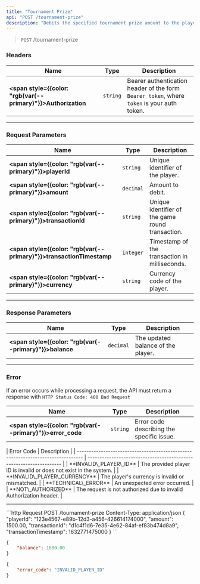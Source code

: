 ```yaml
---
title: "Tournament Prize"
api: "POST /tournament-prize"
description: "Debits the specified tournament prize amount to the player's balance after tournament is finished."
---
```


> `POST` /tournament-prize

<Note />

### Headers

| Name                                                                 | Type     | Description                                                                                |
| -------------------------------------------------------------------- | -------- | ------------------------------------------------------------------------------------------ |
| **<span style={{color: "rgb(var(--primary)"}}>Authorization</span>** | `string` | Bearer authentication header of the form `Bearer token`, where `token` is your auth token. |

***

### Request Parameters

| Name                                                                        | Type      | Description                                      |
| --------------------------------------------------------------------------- | --------- | ------------------------------------------------ |
| **<span style={{color: "rgb(var(--primary)"}}>playerId</span>**             | `string`  | Unique identifier of the player.                 |
| **<span style={{color: "rgb(var(--primary)"}}>amount</span>**               | `decimal` | Amount to debit.                                 |
| **<span style={{color: "rgb(var(--primary)"}}>transactionId</span>**        | `string`  | Unique identifier of the game round transaction. |
| **<span style={{color: "rgb(var(--primary)"}}>transactionTimestamp</span>** | `integer` | Timestamp of the transaction in milliseconds.    |
| **<span style={{color: "rgb(var(--primary)"}}>currency</span>**             | `string`  | Currency code of the player.                     |

***

### Response Parameters

| Name                                                           | Type      | Description                        |
| -------------------------------------------------------------- | --------- | ---------------------------------- |
| **<span style={{color: "rgb(var(--primary)"}}>balance</span>** | `decimal` | The updated balance of the player. |

***

### Error

<Note>If an error occurs while processing a request, the API must return a response with `HTTP Status Code: 400 Bad Request`</Note>

| Name                                                               | Type     | Description                               |
| ------------------------------------------------------------------ | -------- | ----------------------------------------- |
| **<span style={{color: "rgb(var(--primary)"}}>error\_code</span>** | `string` | Error code describing the specific issue. |

<Expandable title="Possible Error Codes">
  | Error Code                                                                       | Description                                                         |
  | -------------------------------------------------------------------------------- | ------------------------------------------------------------------- |
  | **<span style={{color: "rgb(var(--primary)"}}>INVALID\_PLAYER\_ID</span>**       | The provided player ID is invalid or does not exist in the system.  |
  | **<span style={{color: "rgb(var(--primary)"}}>INVALID\_PLAYER\_CURRENCY</span>** | The player's currency is invalid or mismatched.                     |
  | **<span style={{color: "rgb(var(--primary)"}}>TECHNICAL\_ERROR</span>**          | An unexpected error occurred.                                       |
  | **<span style={{color: "rgb(var(--primary)"}}>NOT\_AUTHORIZED</span>**           | The request is not authorized due to invalid Authorization header.  |
</Expandable>

***

<ResponseExample>
  ```http Request
  POST /tournament-prize
  Content-Type: application/json
  {
      "playerId": "123e4567-e89b-12d3-a456-426614174000",
      "amount": 1500.00,
      "transactionId": "d1c4f1d6-7e35-4e62-84af-ef83b474d8a9",
      "transactionTimestamp": 1632771475000
  }
  ```

  ```json Response 200
  {
      "balance": 1600.00
  }
  ```

  ```json Error 400
  {
      "error_code": "INVALID_PLAYER_ID"
  }
  ```
</ResponseExample>